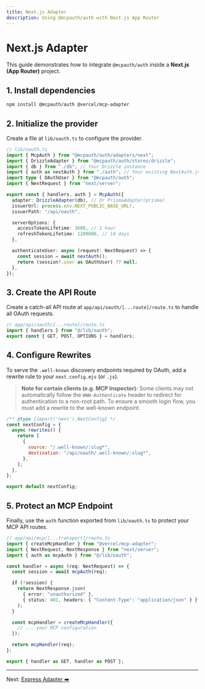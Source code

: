 ```yaml
---
title: Next.js Adapter
description: Using @mcpauth/auth with Next.js App Router
---
```


# Next.js Adapter

This guide demonstrates how to integrate `@mcpauth/auth` inside a **Next.js (App Router)** project.

## 1. Install dependencies

```bash
npm install @mcpauth/auth @vercel/mcp-adapter
```

## 2. Initialize the provider

Create a file at `lib/oauth.ts` to configure the provider.

```ts
// lib/oauth.ts
import { McpAuth } from "@mcpauth/auth/adapters/next";
import { DrizzleAdapter } from "@mcpauth/auth/stores/drizzle";
import { db } from "./db"; // Your Drizzle instance
import { auth as nextAuth } from "./auth"; // Your existing NextAuth.js instance
import type { OAuthUser } from "@mcpauth/auth";
import { NextRequest } from "next/server";

export const { handlers, auth } = McpAuth({
  adapter: DrizzleAdapter(db), // Or PrismaAdapter(prisma)
  issuerUrl: process.env.NEXT_PUBLIC_BASE_URL!,
  issuerPath: "/api/oauth",

  serverOptions: {
    accessTokenLifetime: 3600, // 1 hour
    refreshTokenLifetime: 1209600, // 14 days
  },

  authenticateUser: async (request: NextRequest) => {
    const session = await nextAuth();
    return (session?.user as OAuthUser) ?? null;
  },
});
```

## 3. Create the API Route

Create a catch-all API route at `app/api/oauth/[...route]/route.ts` to handle all OAuth requests.

```ts
// app/api/oauth/[...route]/route.ts
import { handlers } from "@/lib/oauth";
export const { GET, POST, OPTIONS } = handlers;
```

## 4. Configure Rewrites

To serve the `.well-known` discovery endpoints required by OAuth, add a rewrite rule to your `next.config.mjs` (or `.js`).

> **Note for certain clients (e.g. MCP Inspector):** Some clients may not automatically follow the `WWW-Authenticate` header to redirect for authentication to a non-root path. To ensure a smooth login flow, you must add a rewrite to the well-known endpoint.

```javascript
/** @type {import('next').NextConfig} */
const nextConfig = {
  async rewrites() {
    return [
      {
        source: "/.well-known/:slug*",
        destination: "/api/oauth/.well-known/:slug*",
      },
    ];
  },
};

export default nextConfig;
```

## 5. Protect an MCP Endpoint

Finally, use the `auth` function exported from `lib/oauth.ts` to protect your MCP API routes.

```ts
// app/api/mcp/[...transport]/route.ts
import { createMcpHandler } from "@vercel/mcp-adapter";
import { NextRequest, NextResponse } from "next/server";
import { auth as mcpAuth } from "@/lib/oauth";

const handler = async (req: NextRequest) => {
  const session = await mcpAuth(req);

  if (!session) {
    return NextResponse.json(
      { error: "unauthorized" },
      { status: 401, headers: { "Content-Type": "application/json" } }
    );
  }

  const mcpHandler = createMcpHandler({
    // ... your MCP configuration
  });

  return mcpHandler(req);
};

export { handler as GET, handler as POST };
```

---

Next: [Express Adapter ➡️](/docs/adapters-express)
